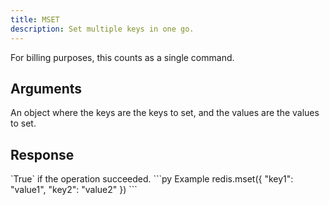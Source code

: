 ```yaml
---
title: MSET
description: Set multiple keys in one go.
---
```



For billing purposes, this counts as a single command.


## Arguments 

<ParamField  type="Dict[str, Any]" required>
  An object where the keys are the keys to set, and the values are the values to set.
</ParamField>

## Response

<ResponseField type="bool" required>
  `True` if the operation succeeded.
</ResponseField>

<RequestExample>
```py Example
redis.mset({
  "key1": "value1",
  "key2": "value2"
})
```
</RequestExample>
